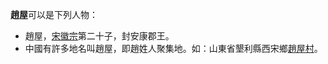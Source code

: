 '''趙屋'''可以是下列人物：

*趙屋，[[宋徽宗|宋徽宗]]第二十子，封安康郡王。
*中國有許多地名叫趙屋，即趙姓人聚集地。如：山東省墾利縣西宋鄉[[趙屋村|趙屋村]]。

{{disambig|Cat=二字中國相關消歧義}}